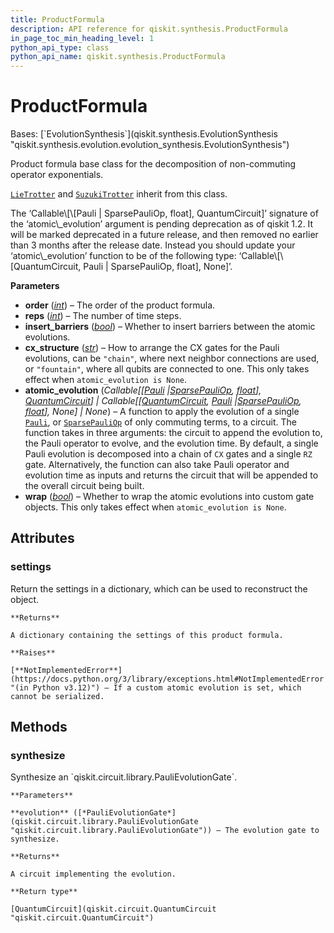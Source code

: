 ```yaml
---
title: ProductFormula
description: API reference for qiskit.synthesis.ProductFormula
in_page_toc_min_heading_level: 1
python_api_type: class
python_api_name: qiskit.synthesis.ProductFormula
---
```


# ProductFormula

<Class id="qiskit.synthesis.ProductFormula" isDedicatedPage={true} github="https://github.com/Qiskit/qiskit/tree/main/qiskit/synthesis/evolution/product_formula.py#L30-L132" signature="qiskit.synthesis.ProductFormula(order, reps=1, insert_barriers=False, cx_structure='chain', atomic_evolution=None, wrap=False)" modifiers="class">
  Bases: [`EvolutionSynthesis`](qiskit.synthesis.EvolutionSynthesis "qiskit.synthesis.evolution.evolution_synthesis.EvolutionSynthesis")

  Product formula base class for the decomposition of non-commuting operator exponentials.

  [`LieTrotter`](qiskit.synthesis.LieTrotter "qiskit.synthesis.LieTrotter") and [`SuzukiTrotter`](qiskit.synthesis.SuzukiTrotter "qiskit.synthesis.SuzukiTrotter") inherit from this class.

  <Admonition title="Deprecated since version 1.2_pending" type="danger">
    The ‘Callable\[\[Pauli | SparsePauliOp, float], QuantumCircuit]’ signature of the ‘atomic\_evolution’ argument is pending deprecation as of qiskit 1.2. It will be marked deprecated in a future release, and then removed no earlier than 3 months after the release date. Instead you should update your ‘atomic\_evolution’ function to be of the following type: ‘Callable\[\[QuantumCircuit, Pauli | SparsePauliOp, float], None]’.
  </Admonition>

  **Parameters**

  *   **order** ([*int*](https://docs.python.org/3/library/functions.html#int "(in Python v3.12)")) – The order of the product formula.
  *   **reps** ([*int*](https://docs.python.org/3/library/functions.html#int "(in Python v3.12)")) – The number of time steps.
  *   **insert\_barriers** ([*bool*](https://docs.python.org/3/library/functions.html#bool "(in Python v3.12)")) – Whether to insert barriers between the atomic evolutions.
  *   **cx\_structure** ([*str*](https://docs.python.org/3/library/stdtypes.html#str "(in Python v3.12)")) – How to arrange the CX gates for the Pauli evolutions, can be `"chain"`, where next neighbor connections are used, or `"fountain"`, where all qubits are connected to one. This only takes effect when `atomic_evolution is None`.
  *   **atomic\_evolution** (*Callable\[\[*[*Pauli*](qiskit.quantum_info.Pauli "qiskit.quantum_info.Pauli")  *|*[*SparsePauliOp*](qiskit.quantum_info.SparsePauliOp "qiskit.quantum_info.SparsePauliOp")*,* [*float*](https://docs.python.org/3/library/functions.html#float "(in Python v3.12)")*],* [*QuantumCircuit*](qiskit.circuit.QuantumCircuit "qiskit.circuit.QuantumCircuit")*] | Callable\[\[*[*QuantumCircuit*](qiskit.circuit.QuantumCircuit "qiskit.circuit.QuantumCircuit")*,* [*Pauli*](qiskit.quantum_info.Pauli "qiskit.quantum_info.Pauli")  *|*[*SparsePauliOp*](qiskit.quantum_info.SparsePauliOp "qiskit.quantum_info.SparsePauliOp")*,* [*float*](https://docs.python.org/3/library/functions.html#float "(in Python v3.12)")*], None] | None*) – A function to apply the evolution of a single [`Pauli`](qiskit.quantum_info.Pauli "qiskit.quantum_info.Pauli"), or [`SparsePauliOp`](qiskit.quantum_info.SparsePauliOp "qiskit.quantum_info.SparsePauliOp") of only commuting terms, to a circuit. The function takes in three arguments: the circuit to append the evolution to, the Pauli operator to evolve, and the evolution time. By default, a single Pauli evolution is decomposed into a chain of `CX` gates and a single `RZ` gate. Alternatively, the function can also take Pauli operator and evolution time as inputs and returns the circuit that will be appended to the overall circuit being built.
  *   **wrap** ([*bool*](https://docs.python.org/3/library/functions.html#bool "(in Python v3.12)")) – Whether to wrap the atomic evolutions into custom gate objects. This only takes effect when `atomic_evolution is None`.

  ## Attributes

  ### settings

  <Attribute id="qiskit.synthesis.ProductFormula.settings">
    Return the settings in a dictionary, which can be used to reconstruct the object.

    **Returns**

    A dictionary containing the settings of this product formula.

    **Raises**

    [**NotImplementedError**](https://docs.python.org/3/library/exceptions.html#NotImplementedError "(in Python v3.12)") – If a custom atomic evolution is set, which cannot be serialized.
  </Attribute>

  ## Methods

  ### synthesize

  <Function id="qiskit.synthesis.ProductFormula.synthesize" github="https://github.com/Qiskit/qiskit/tree/main/qiskit/synthesis/evolution/evolution_synthesis.py#L24-L34" signature="synthesize(evolution)" modifiers="abstract">
    Synthesize an `qiskit.circuit.library.PauliEvolutionGate`.

    **Parameters**

    **evolution** ([*PauliEvolutionGate*](qiskit.circuit.library.PauliEvolutionGate "qiskit.circuit.library.PauliEvolutionGate")) – The evolution gate to synthesize.

    **Returns**

    A circuit implementing the evolution.

    **Return type**

    [QuantumCircuit](qiskit.circuit.QuantumCircuit "qiskit.circuit.QuantumCircuit")
  </Function>
</Class>

